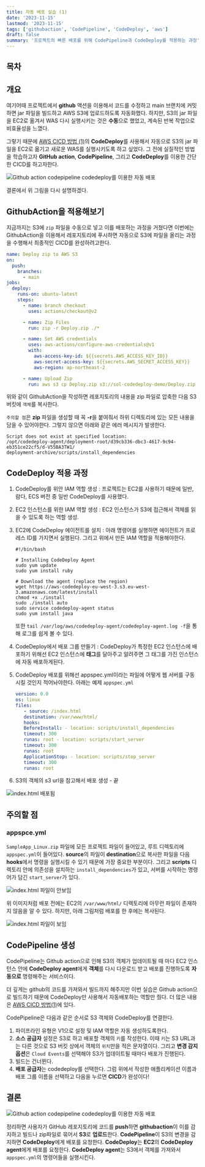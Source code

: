 ```yaml
---
title: 자동 배포 실습 (1)
date: '2023-11-15'
lastmod: '2023-11-15'
tags: ['githubaction', 'CodePipeline', 'CodeDeploy', 'aws']
draft: false
summary: '프로젝트의 빠른 배포를 위해 CodePipeline과 CodeDeploy를 적용하는 과정'
---
```


## 목차

<TOCInline toc={props.toc} exclude="목차" toHeading={2} />

## 개요

여기어때 프로젝트에서 **github** 액션을 이용해서 코드를 수정하고 main 브랜치에 커밋하면 jar 파일을 빌드하고 AWS S3에 업로드하도록 자동화했다.
하지만, S3의 jar 파일을 EC2로 옮겨서 WAS 다시 실행시키는 것은 **수동**으로 했었고, 계속된 반복 작업으로 비효율성을 느꼈다.

그렇기 때문에 [AWS CICD 방법 (1)](/blog/aws/aws-cicd-1)의 **CodeDeploy**를 사용해서 자동으로 S3의 jar 파일을 EC2로 옮기고 새로운 WAS를 실행시키도록 하고 싶었다.
그 전에 실질적인 방법을 학습하고자 **GitHub action**, **CodePipeline**, 그리고 **CodeDeploy**를 이용한 간단한 CICD를 하고자한다.

<img
  src="/static/images/aws/aws-cicd-overview.png"
  alt="Github action codepipeline codedeploy를 이용한 자동 배포"
/>

결론에서 위 그림을 다시 설명하겠다.

## GithubAction을 적용해보기

지금까지는 S3에 `zip` 파일을 수동으로 넣고 이를 배포하는 과정을 거쳤다면
이번에는 GithubAction을 이용해서 레포지토리에 푸시하면 자동으로 S3에 파일을 올리는 과정을 수행해서 최종적인 CICD를 완성하려고한다.

```yml:deploy-by-codedeploy.yml
name: Deploy zip to AWS S3
on:
  push:
    branches:
      - main
jobs:
  deploy:
    runs-on: ubuntu-latest
    steps:
      - name: branch checkout
        uses: actions/checkout@v2

      - name: Zip Files
        run: zip -r Deploy.zip ./*

      - name: Set AWS credentials
        uses: aws-actions/configure-aws-credentials@v1
        with:
          aws-access-key-id: ${{secrets.AWS_ACCESS_KEY_ID}}
          aws-secret-access-key: ${{secrets.AWS_SECRET_ACCESS_KEY}}
          aws-region: ap-northeast-2

      - name: Upload Zip
        run: aws s3 cp Deploy.zip s3://sol-codedeploy-demo/Deploy.zip
```

위와 같이 GithubAction을 작성하면 레포지토리의 내용을 zip 파일로 압축한 다음 S3 버킷에 `객체`를 복사한다.

`주의할 점`은 **zip** 파일을 생성할 때 꼭 **-r**을 붙여줘서 하위 디렉토리에 있는 모든 내용을 담을 수 있어야한다. 그렇지 않으면 아래와 같은 에러 메시지가 발생한다.

```
Script does not exist at specified location:
/opt/codedeploy-agent/deployment-root/d39cb336-dbc3-4617-9c94-eb351ce22cf5/d-V55BA3TW1/
deployment-archive/scripts/install_dependencies
```

## CodeDeploy 적용 과정

1. CodeDeploy를 위안 IAM 역할 생성 : 프로젝트는 EC2를 사용하기 때문에 일반, 람다, ECS 버전 중 일반 CodeDeploy를 사용했다.
2. EC2 인스턴스를 위한 IAM 역할 생성 : EC2 인스턴스가 S3에 접근해서 객체를 읽을 수 있도록 하는 역할 생성.
3. EC2에 CodeDeploy 에이전트를 설치 : 아래 명령어를 실행하면 에이전트가 프로레스 ID를 가지면서 실행된다. 그리고 위에서 만든 IAM 역할을 적용해야한다.

   ```
   #!/bin/bash

   # Installing CodeDeploy Agent
   sudo yum update
   sudo yum install ruby

   # Download the agent (replace the region)
   wget https://aws-codedeploy-eu-west-3.s3.eu-west-3.amazonaws.com/latest/install
   chmod +x ./install
   sudo ./install auto
   sudo service codedeploy-agent status
   sudo yum install java
   ```

   또한 `tail /var/log/aws/codedeploy-agent/codedeploy-agent.log -f`을 통해 로그를 쉽게 볼 수 있다.

4. CodeDeploy에서 배포 그룹 만들기 : CodeDeploy가 특정한 EC2 인스턴스에 배포하기 위해선 EC2 인스턴스에 **태그**를 달아주고 알려주면 그 태그를 가진 인스턴스에 자동 배포하게된다.
5. CodeDeploy 배포를 위해선 appspec.yml이라는 파일에 어떻게 웹 서버를 구동시킬 것인지 적어놔야한다. 아래는 예제 `appspec.yml`

   ```yml:appspec.yml
   version: 0.0
   os: linux
   files:
      - source: /index.html
      destination: /var/www/html/
      hooks:
      BeforeInstall: - location: scripts/install_dependencies
      timeout: 300
      runas: root - location: scripts/start_server
      timeout: 300
      runas: root
      ApplicationStop: - location: scripts/stop_server
      timeout: 300
      runas: root

   ```

6. S3의 객체의 s3 url을 참고해서 배포 생성 - 끝

<img src="/static/images/aws/aws-codedeploy-complete.png" alt="index.html 배포됨" />

## 주의할 점

### appspce.yml

`SampleApp_Linux.zip` 파일에 모든 프로젝트 파일이 들어있고, 루트 디렉토리에 `appspec.yml`이 들어있다.
**source**의 파일이 **destination**으로 복사한 파일을 다음 **hooks**에서 명령을 실행시킬 수 있기 때문에 가장 중요한 부분이다.
그리고 **scripts** 디렉토리 안에 의존성을 설치하는 `install_dependencies`가 있고, 서버를 시작하는 명령어가 담긴 `start_server`가 있다.

<img src="/static/images/aws/aws-index-dontshow.png" alt="index.html 파일이 안보임" />

위 이미지처럼 배포 전에는 EC2의 `/var/www/html/` 디렉토리에 아무런 파일이 존재하지 않음을 알 수 있다. 하지만, 아래 그림처럼 배포를 한 후에는 복사된다.

<img src="/static/images/aws/aws-index-yesshow.png" alt="index.html 파일이 보임" />

## CodePipeline 생성

CodePipeline는 Github action으로 인해 S3의 객체가 업데이트될 때 마다 EC2 인스턴스 안에 **CodeDeploy agent**에게 **객체**를 다시 다운로드 받고 배포를
진행하도록 **자동으로** 명령해주는 서비스이다.

더 깊게는 github의 코드를 가져와서 빌드까지 해주지만 이번 실습은 Github action으로 빌드하기 때문에 CodeDeploy만 사용해서 자동배포하는 역할만 줬다.
더 많은 내용은 [AWS CICD 방법(1)](https://ohsol-blog.vercel.app/blog/aws/aws-cicd-1)에 있다.

CodePipeline은 다음과 같은 순서로 S3 객체와 CodeDeploy를 연결한다.

1. 파이프라인 유형은 V1으로 설정 및 IAM 역할은 자동 생성하도록한다.
2. **소스 공급자** 설정은 S3로 하고 배포할 객체의 `키`를 작성한다. 이때 `키`는 S3 URL과는 다른 것으로 S3 버킷 상에서 객체의 `위치`만을 적은 문자열이다. 그리고 **변경 감지 옵션**은 `Cloud Events`를 선택해야 S3가 업데이트될 때마다 배포가 진행된다.
3. 빌드는 건너뛴다.
4. **배포 공급자**는 codedeploy를 선택한다. 그럼 위에서 작성한 애플리케이션 이름과 배포 그룹 이름을 선택하고 다음을 누르면 **CICD**가 완성이다!

## 결론

<img
  src="/static/images/aws/aws-cicd-overview.png"
  alt="Github action codepipeline codedeploy를 이용한 자동 배포"
/>

정리하면 사용자가 GitHub 레포지토리에 코드를 **push**하면 **githubaction**이 이를 감지하고 빌드나 zip파일로 묶어서 **S3**로 **업로드**한다.
**CodePipeline**이 S3의 변경을 감지하면 **CodeDeploy**에게 배포를 요청한다.
**CodeDeploy**는 **EC2**의 **CodeDeploy agent**에게 배포를 요청한다.
**CodeDeploy agent**는 S3에서 객체를 가져와서 `appspec.yml`의 명령어들을 실행시킨다.
